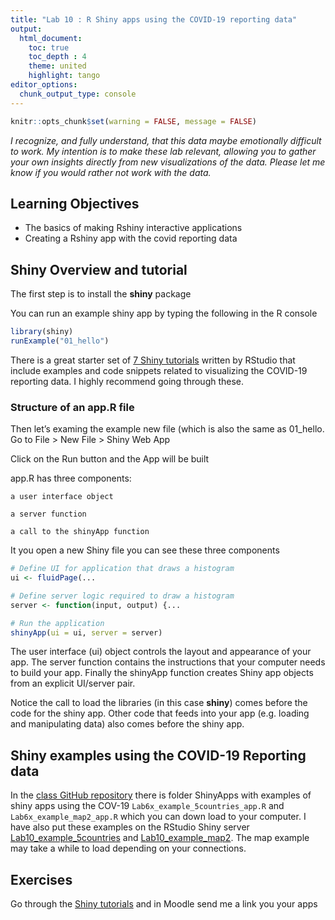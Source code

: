 ```yaml
---
title: "Lab 10 : R Shiny apps using the COVID-19 reporting data"
output:
  html_document:
    toc: true
    toc_depth : 4
    theme: united
    highlight: tango
editor_options: 
  chunk_output_type: console
---
```


```r
knitr::opts_chunk$set(warning = FALSE, message = FALSE) 
```

*I recognize, and fully understand, that this data maybe emotionally difficult to work. My intention is to make these lab relevant, allowing you to gather your own insights directly from new visualizations of the data. Please let me know if you would rather not work with the data.*

## Learning Objectives

* The basics of making Rshiny interactive applications
* Creating a Rshiny app with the covid reporting data

## Shiny Overview and tutorial

The first step is to install the __shiny__ package

You can run an example shiny app by typing the following in the R console

```r
library(shiny)
runExample("01_hello")
```

There is a great starter set of [7 Shiny tutorials](https://shiny.rstudio.com/tutorial/written-tutorial/lesson1/) written by RStudio that include examples and code snippets related to visualizing the COVID-19 reporting data. I highly recommend going through these.

### Structure of an app.R file

Then let's examing the example new file (which is also the same as 01_hello. Go to File > New File > Shiny Web App

Click on the Run button and the App will be built

app.R has three components:

    a user interface object

    a server function

    a call to the shinyApp function

It you open a new Shiny file you can see these three components

```r
# Define UI for application that draws a histogram
ui <- fluidPage(...

# Define server logic required to draw a histogram
server <- function(input, output) {...

# Run the application 
shinyApp(ui = ui, server = server)
```

The user interface (ui) object controls the layout and appearance of your app. The server function contains the instructions that your computer needs to build your app. Finally the shinyApp function creates Shiny app objects from an explicit UI/server pair.

Notice the call to load the libraries (in this case __shiny__) comes before the code for the shiny app. Other code that feeds into your app (e.g. loading and manipulating data) also comes before the shiny app.

## Shiny examples using the COVID-19 Reporting data

In the [class GitHub repository](https://github.com/jeffreyblanchard/HumGen2022R) there is folder ShinyApps with examples of shiny apps using the COV-19 `Lab6x_example_5countries_app.R` and `Lab6x_example_map2_app.R` which you can down load to your computer. I have also put these examples on the RStudio Shiny server [Lab10_example_5countries](https://jeffreyblanchard.shinyapps.io/example5countries/) and [Lab10_example_map2](http://jeffreyblanchard.shinyapps.io/ExampleMap). The map example may take a while to load depending on your connections.

## Exercises

Go through the [Shiny tutorials](https://shiny.rstudio.com/tutorial/written-tutorial/lesson1/) and in Moodle send me a link you your apps

